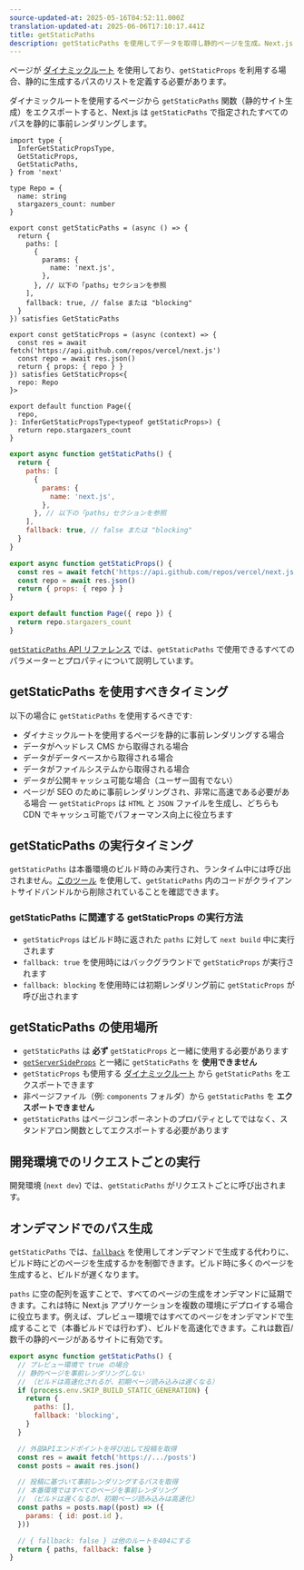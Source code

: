 ```yaml
---
source-updated-at: 2025-05-16T04:52:11.000Z
translation-updated-at: 2025-06-06T17:10:17.441Z
title: getStaticPaths
description: getStaticPaths を使用してデータを取得し静的ページを生成。Next.js でのデータ取得 API についてさらに学びましょう。
---
```


ページが [ダイナミックルート](/docs/pages/building-your-application/routing/dynamic-routes) を使用しており、`getStaticProps` を利用する場合、静的に生成するパスのリストを定義する必要があります。

ダイナミックルートを使用するページから `getStaticPaths` 関数（静的サイト生成）をエクスポートすると、Next.js は `getStaticPaths` で指定されたすべてのパスを静的に事前レンダリングします。

```tsx filename="pages/repo/[name].tsx" switcher
import type {
  InferGetStaticPropsType,
  GetStaticProps,
  GetStaticPaths,
} from 'next'

type Repo = {
  name: string
  stargazers_count: number
}

export const getStaticPaths = (async () => {
  return {
    paths: [
      {
        params: {
          name: 'next.js',
        },
      }, // 以下の「paths」セクションを参照
    ],
    fallback: true, // false または "blocking"
  }
}) satisfies GetStaticPaths

export const getStaticProps = (async (context) => {
  const res = await fetch('https://api.github.com/repos/vercel/next.js')
  const repo = await res.json()
  return { props: { repo } }
}) satisfies GetStaticProps<{
  repo: Repo
}>

export default function Page({
  repo,
}: InferGetStaticPropsType<typeof getStaticProps>) {
  return repo.stargazers_count
}
```

```jsx filename="pages/repo/[name].js" switcher
export async function getStaticPaths() {
  return {
    paths: [
      {
        params: {
          name: 'next.js',
        },
      }, // 以下の「paths」セクションを参照
    ],
    fallback: true, // false または "blocking"
  }
}

export async function getStaticProps() {
  const res = await fetch('https://api.github.com/repos/vercel/next.js')
  const repo = await res.json()
  return { props: { repo } }
}

export default function Page({ repo }) {
  return repo.stargazers_count
}
```

[`getStaticPaths` API リファレンス](/docs/pages/api-reference/functions/get-static-paths) では、`getStaticPaths` で使用できるすべてのパラメーターとプロパティについて説明しています。

## getStaticPaths を使用すべきタイミング

以下の場合に `getStaticPaths` を使用するべきです:
- ダイナミックルートを使用するページを静的に事前レンダリングする場合
- データがヘッドレス CMS から取得される場合
- データがデータベースから取得される場合
- データがファイルシステムから取得される場合
- データが公開キャッシュ可能な場合（ユーザー固有でない）
- ページが SEO のために事前レンダリングされ、非常に高速である必要がある場合 — `getStaticProps` は `HTML` と `JSON` ファイルを生成し、どちらも CDN でキャッシュ可能でパフォーマンス向上に役立ちます

## getStaticPaths の実行タイミング

`getStaticPaths` は本番環境のビルド時のみ実行され、ランタイム中には呼び出されません。[このツール](https://next-code-elimination.vercel.app/) を使用して、`getStaticPaths` 内のコードがクライアントサイドバンドルから削除されていることを確認できます。

### getStaticPaths に関連する getStaticProps の実行方法

- `getStaticProps` はビルド時に返された `paths` に対して `next build` 中に実行されます
- `fallback: true` を使用時にはバックグラウンドで `getStaticProps` が実行されます
- `fallback: blocking` を使用時には初期レンダリング前に `getStaticProps` が呼び出されます

## getStaticPaths の使用場所

- `getStaticPaths` は **必ず** `getStaticProps` と一緒に使用する必要があります
- [`getServerSideProps`](/docs/pages/building-your-application/data-fetching/get-server-side-props) と一緒に `getStaticPaths` を **使用できません**
- `getStaticProps` も使用する [ダイナミックルート](/docs/pages/building-your-application/routing/dynamic-routes) から `getStaticPaths` をエクスポートできます
- 非ページファイル（例: `components` フォルダ）から `getStaticPaths` を **エクスポートできません**
- `getStaticPaths` はページコンポーネントのプロパティとしてではなく、スタンドアロン関数としてエクスポートする必要があります

## 開発環境でのリクエストごとの実行

開発環境 (`next dev`) では、`getStaticPaths` がリクエストごとに呼び出されます。

## オンデマンドでのパス生成

`getStaticPaths` では、[`fallback`](/docs/pages/api-reference/functions/get-static-paths#fallback-blocking) を使用してオンデマンドで生成する代わりに、ビルド時にどのページを生成するかを制御できます。ビルド時に多くのページを生成すると、ビルドが遅くなります。

`paths` に空の配列を返すことで、すべてのページの生成をオンデマンドに延期できます。これは特に Next.js アプリケーションを複数の環境にデプロイする場合に役立ちます。例えば、プレビュー環境ではすべてのページをオンデマンドで生成することで（本番ビルドでは行わず）、ビルドを高速化できます。これは数百/数千の静的ページがあるサイトに有効です。

```jsx filename="pages/posts/[id].js"
export async function getStaticPaths() {
  // プレビュー環境で true の場合
  // 静的ページを事前レンダリングしない
  // （ビルドは高速化されるが、初期ページ読み込みは遅くなる）
  if (process.env.SKIP_BUILD_STATIC_GENERATION) {
    return {
      paths: [],
      fallback: 'blocking',
    }
  }

  // 外部APIエンドポイントを呼び出して投稿を取得
  const res = await fetch('https://.../posts')
  const posts = await res.json()

  // 投稿に基づいて事前レンダリングするパスを取得
  // 本番環境ではすべてのページを事前レンダリング
  // （ビルドは遅くなるが、初期ページ読み込みは高速化）
  const paths = posts.map((post) => ({
    params: { id: post.id },
  }))

  // { fallback: false } は他のルートを404にする
  return { paths, fallback: false }
}
```